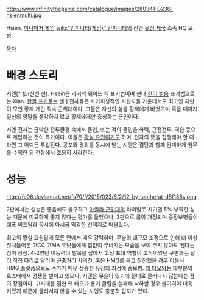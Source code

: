 http://www.infinitythegame.com/catalogue/images/280341-0236-hsienmulti.jpg

Hsien. [[미니어처 게임]] [[wiki:"인피니티(게임)" 인피니티]]의 진영 [[유징 제국]] 소속 HQ 보병.

[[목차]]
= 배경 스토리 =
시엔[* 仙(신선 선). Hsein은 과거의 웨이드 식 표기법이며 현대 [[한어 병음]] 표기법으로는 Xian. [[외래어 표기법/중국어|한글 표기]]로는 셴.] 전사들은 자기희생적인 지원자들 가운데서도 최고인 자만이 모인 황제 개인 직속 근위대이다. 그들은 자신의 삶을 황제에게 바쳤으며 죽을 때까지 일신의 영달을 생각하지 않고 황제에게만 충성하는 군인이다.

시엔 전사는 급박한 전투환경 속에서 돌입, 또는 적의 돌입을 화력, 근접전투, 역습 등으로 제압하는 것이 특기이다. 이들은 [[황실 요원]]이기도 하며, 천자의 뜻을 집행해야 할 때라면 그 어디든 투입된다. 공포와 경외를 동시에 받는 시엔은 결단과 함께 완벽하게 임무를 수행한 뒤 전장에서 조용히 사라진다.

= 성능 =

http://fc06.deviantart.net/fs70/f/2015/023/6/2/12_by_taotherat-d8f186v.png

2판에서는 성능은 좋음에도 불구하고 [[아퀼라 근위대]]의 라이벌로 치기엔 5% 부족한 성능 때문에 미묘하게 좋지 않다는 평가를 들었으나, 3판으로 룰이 개정되며 중장보병들이 대폭 버프됨과 동시에 다시금 막강한 선택지로 떠올랐다.

최고위 황실 요원답게 모든 면에서 매우 강력하며, 무술의 대규모 조정으로 인해 더 이상 짓쳐들어온 고CC 고MA 유닛들에게 힘없이 무너지는 모습을 보여 주지 않아도 된다는 점이 장점. 4-2였던 이동력이 발목을 잡아서 고정 포대 역할이 고작이었던 구판과는 달리 직접 다리로 달리며 근중거리 사격전, 혹은 HMG를 들고 참전했을 경우 이동식 HMG 플랫폼으로도 주가가 매우 상승한 유징의 최정예 중보병. [[핵 타오]]와는 대부분의 로스터에서 경쟁을 벌이고 있으나, 시엔은 무술이 있기에 절대로 물러나지 않는다는 점이 장점이다. 고지대를 점한 핵 타오가 용기 굴림을 실패해 낙하할 경우 불이익이 더욱 커졌기 때문에 물러서지 않을 수 있는 시엔도 충분히 입지가 있다.
